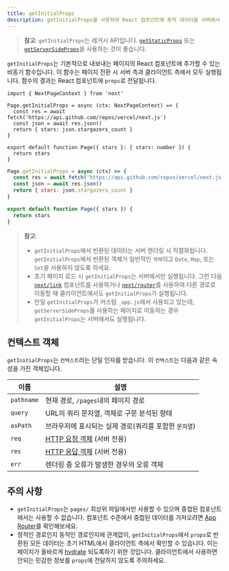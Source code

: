 ```yaml
---
title: getInitialProps
description: getInitialProps를 사용하여 React 컴포넌트에 동적 데이터를 서버에서 가져옵니다.
---
```


> **참고**: `getInitialProps`는 레거시 API입니다. [`getStaticProps`](/docs/pages/building-your-application/data-fetching/get-static-props) 또는 [`getServerSideProps`](/docs/pages/building-your-application/data-fetching/get-server-side-props)을 사용하는 것이 좋습니다.

`getInitialProps`는 기본적으로 내보내는 페이지의 React 컴포넌트에 추가할 수 있는 비동기 함수입니다. 이 함수는 페이지 전환 시 서버 측과 클라이언트 측에서 모두 실행됩니다. 함수의 결과는 React 컴포넌트에 `props`로 전달됩니다.

```tsx filename="pages/index.tsx" switcher
import { NextPageContext } from 'next'

Page.getInitialProps = async (ctx: NextPageContext) => {
  const res = await fetch('https://api.github.com/repos/vercel/next.js')
  const json = await res.json()
  return { stars: json.stargazers_count }
}

export default function Page({ stars }: { stars: number }) {
  return stars
}
```

```jsx filename="pages/index.js" switcher
Page.getInitialProps = async (ctx) => {
  const res = await fetch('https://api.github.com/repos/vercel/next.js')
  const json = await res.json()
  return { stars: json.stargazers_count }
}

export default function Page({ stars }) {
  return stars
}
```

> **참고**:
>
> - `getInitialProps`에서 반환된 데이터는 서버 렌더링 시 직렬화됩니다. `getInitialProps`에서 반환된 객체가 일반적인 `객체`이고 `Date`, `Map`, 또는 `Set`을 사용하지 않도록 하세요.
> - 초기 페이지 로드 시 `getInitialProps`는 서버에서만 실행됩니다. 그런 다음 [`next/link`](/docs/pages/api-reference/components/link) 컴포넌트를 사용하거나 [`next/router`](/docs/pages/api-reference/functions/use-router)를 사용하여 다른 경로로 이동할 때 클라이언트에서도 `getInitialProps`가 실행됩니다.
> - 만일 `getInitialProps`가 커스텀 `_app.js`에서 사용되고 있는데, `getServerSideProps`를 사용하는 페이지로 이동하는 경우 `getInitialProps`는 서버에서도 실행됩니다.

## 컨텍스트 객체

`getInitialProps`는 `컨텍스트`라는 단일 인자를 받습니다. 이 `컨텍스트`는 다음과 같은 속성을 가진 객체입니다.

| 이름       | 설명                                                                                           |
| ---------- | ---------------------------------------------------------------------------------------------- |
| `pathname` | 현재 경로, `/pages`내의 페이지 경로                                                            |
| `query`    | URL의 쿼리 문자열, 객체로 구문 분석된 형태                                                     |
| `asPath`   | 브라우저에 표시되는 실제 경로(쿼리를 포함한 `문자열`)                                          |
| `req`      | [HTTP 요청 객체](https://nodejs.org/api/http.html#http_class_http_incomingmessage) (서버 전용) |
| `res`      | [HTTP 응답 객체](https://nodejs.org/api/http.html#http_class_http_serverresponse) (서버 전용)  |
| `err`      | 렌더링 중 오류가 발생한 경우의 오류 객체                                                       |

## 주의 사항

- `getInitialProps`는 `pages/` 최상위 파일에서만 사용할 수 있으며 중첩된 컴포넌트에서는 사용할 수 없습니다. 컴포넌트 수준에서 중첩된 데이터를 가져오려면 [App Router](/docs/app/building-your-application/data-fetching)를 확인해보세요.
- 정적인 경로인지 동적인 경로인지에 관계없이, `getInitialProps`에서 `props`로 반환된 모든 데이터는 초기 HTML에서 클라이언트 측에서 확인할 수 있습니다. 이는 페이지가 올바르게 [hydrate](https://react.dev/reference/react-dom/hydrate) 되도록하기 위한 것입니다. 클라이언트에서 사용하면 안되는 민감한 정보를 `props`에 전달하지 않도록 주의하세요.
